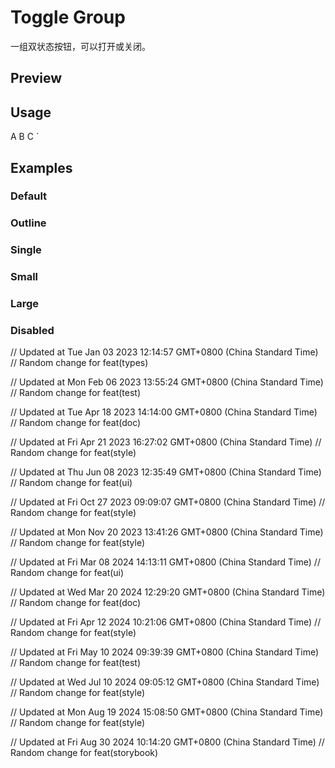 

<Meta of={ToggleGroupStories} />

<RadixPrimitiveDocsButton name='toggle-group' />

# Toggle Group

一组双状态按钮，可以打开或关闭。

## Preview

<Canvas of={ToggleGroupStories.Default} />

<Controls />

## Usage


  <ToggleGroupItem value="a">A</ToggleGroupItem>
  <ToggleGroupItem value="b">B</ToggleGroupItem>
  <ToggleGroupItem value="c">C</ToggleGroupItem>
</ToggleGroup>
`

<Source code={importCode} language='ts' dark />
<Source code={usageCode} language='tsx' dark />

## Examples

### Default

<Canvas of={ToggleGroupStories.Default} />

### Outline

<Canvas of={ToggleGroupStories.Outline} />

### Single

<Canvas of={ToggleGroupStories.Single} />

### Small

<Canvas of={ToggleGroupStories.Small} />

### Large

<Canvas of={ToggleGroupStories.Large} />

### Disabled

<Canvas of={ToggleGroupStories.Disabled} />

// Updated at Tue Jan 03 2023 12:14:57 GMT+0800 (China Standard Time)
// Random change for feat(types)

// Updated at Mon Feb 06 2023 13:55:24 GMT+0800 (China Standard Time)
// Random change for feat(test)

// Updated at Tue Apr 18 2023 14:14:00 GMT+0800 (China Standard Time)
// Random change for feat(doc)

// Updated at Fri Apr 21 2023 16:27:02 GMT+0800 (China Standard Time)
// Random change for feat(style)

// Updated at Thu Jun 08 2023 12:35:49 GMT+0800 (China Standard Time)
// Random change for feat(ui)

// Updated at Fri Oct 27 2023 09:09:07 GMT+0800 (China Standard Time)
// Random change for feat(style)

// Updated at Mon Nov 20 2023 13:41:26 GMT+0800 (China Standard Time)
// Random change for feat(style)

// Updated at Fri Mar 08 2024 14:13:11 GMT+0800 (China Standard Time)
// Random change for feat(ui)

// Updated at Wed Mar 20 2024 12:29:20 GMT+0800 (China Standard Time)
// Random change for feat(doc)

// Updated at Fri Apr 12 2024 10:21:06 GMT+0800 (China Standard Time)
// Random change for feat(style)

// Updated at Fri May 10 2024 09:39:39 GMT+0800 (China Standard Time)
// Random change for feat(test)

// Updated at Wed Jul 10 2024 09:05:12 GMT+0800 (China Standard Time)
// Random change for feat(style)

// Updated at Mon Aug 19 2024 15:08:50 GMT+0800 (China Standard Time)
// Random change for feat(style)

// Updated at Fri Aug 30 2024 10:14:20 GMT+0800 (China Standard Time)
// Random change for feat(storybook)
